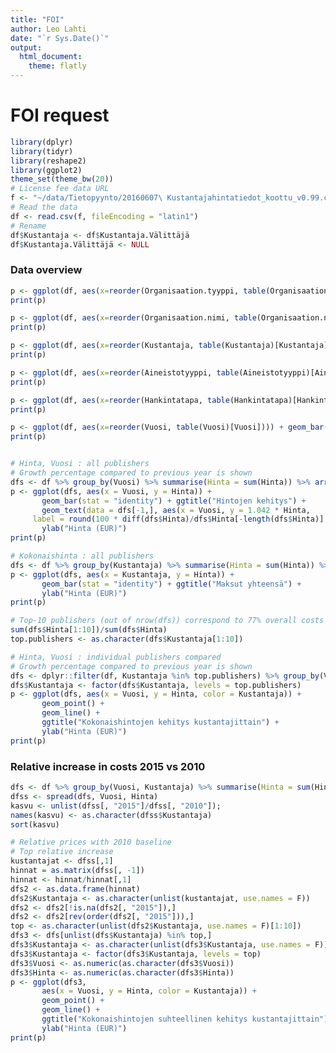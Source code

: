 ```yaml
---
title: "FOI"
author: Leo Lahti
date: "`r Sys.Date()`"
output:
  html_document:
    theme: flatly
---
```



FOI request
===========

```r
library(dplyr)
library(tidyr)
library(reshape2)
library(ggplot2)
theme_set(theme_bw(20))
# License fee data URL
f <- "~/data/Tietopyynto/20160607\ Kustantajahintatiedot_koottu_v0.99.csv"
# Read the data
df <- read.csv(f, fileEncoding = "latin1")
# Rename
df$Kustantaja <- df$Kustantaja.Välittäjä
df$Kustantaja.Välittäjä <- NULL
```


### Data overview

```r
p <- ggplot(df, aes(x=reorder(Organisaation.tyyppi, table(Organisaation.tyyppi)[Organisaation.tyyppi]))) + geom_bar() + ggtitle("Organisaation tyyppi") + coord_flip() + xlab("") + ylab("Tietoja (N)")
print(p)

p <- ggplot(df, aes(x=reorder(Organisaation.nimi, table(Organisaation.nimi)[Organisaation.nimi]))) + geom_bar() + ggtitle("Organisaatio") + coord_flip() + xlab("") + ylab("Tietoja (N)")
print(p)

p <- ggplot(df, aes(x=reorder(Kustantaja, table(Kustantaja)[Kustantaja]))) + geom_bar() + ggtitle("Kustantaja") + coord_flip() + xlab("") + ylab("Tietoja (N)")
print(p)

p <- ggplot(df, aes(x=reorder(Aineistotyyppi, table(Aineistotyyppi)[Aineistotyyppi]))) + geom_bar() + ggtitle("Aineistotyyppi") + coord_flip() + xlab("") + ylab("Tietoja (N)")
print(p)

p <- ggplot(df, aes(x=reorder(Hankintatapa, table(Hankintatapa)[Hankintatapa]))) + geom_bar() + ggtitle("Hankintatapa") + coord_flip() + xlab("") + ylab("Tietoja (N)")
print(p)

p <- ggplot(df, aes(x=reorder(Vuosi, table(Vuosi)[Vuosi]))) + geom_bar() + ggtitle("Vuosi") + coord_flip() + xlab("") + ylab("Tietoja (N)")
print(p)


# Hinta, Vuosi : all publishers
# Growth percentage compared to previous year is shown
dfs <- df %>% group_by(Vuosi) %>% summarise(Hinta = sum(Hinta)) %>% arrange(Vuosi)
p <- ggplot(dfs, aes(x = Vuosi, y = Hinta)) +
       geom_bar(stat = "identity") + ggtitle("Hintojen kehitys") +
       geom_text(data = dfs[-1,], aes(x = Vuosi, y = 1.042 * Hinta,
     label = round(100 * diff(dfs$Hinta)/dfs$Hinta[-length(dfs$Hinta)], 1)), size = 8) + 
       ylab("Hinta (EUR)")
print(p)

# Kokonaishinta : all publishers
dfs <- df %>% group_by(Kustantaja) %>% summarise(Hinta = sum(Hinta)) %>% arrange(desc(Hinta))
p <- ggplot(dfs, aes(x = Kustantaja, y = Hinta)) +
       geom_bar(stat = "identity") + ggtitle("Maksut yhteensä") +
       ylab("Hinta (EUR)")
print(p)

# Top-10 publishers (out of nrow(dfs)) correspond to 77% overall costs
sum(dfs$Hinta[1:10])/sum(dfs$Hinta)
top.publishers <- as.character(dfs$Kustantaja[1:10])

# Hinta, Vuosi : individual publishers compared
# Growth percentage compared to previous year is shown
dfs <- dplyr::filter(df, Kustantaja %in% top.publishers) %>% group_by(Vuosi, Kustantaja) %>% summarise(Hinta = sum(Hinta)) %>% arrange(Vuosi)
dfs$Kustantaja <- factor(dfs$Kustantaja, levels = top.publishers)
p <- ggplot(dfs, aes(x = Vuosi, y = Hinta, color = Kustantaja)) +
       geom_point() +
       geom_line() +       
       ggtitle("Kokonaishintojen kehitys kustantajittain") +
       ylab("Hinta (EUR)") 
print(p)
```


### Relative increase in costs 2015 vs 2010

```r
dfs <- df %>% group_by(Vuosi, Kustantaja) %>% summarise(Hinta = sum(Hinta)) %>% arrange(Vuosi)
dfss <- spread(dfs, Vuosi, Hinta)
kasvu <- unlist(dfss[, "2015"]/dfss[, "2010"]);
names(kasvu) <- as.character(dfss$Kustantaja)
sort(kasvu)

# Relative prices with 2010 baseline
# Top relative increase
kustantajat <- dfss[,1]
hinnat = as.matrix(dfss[, -1])
hinnat <- hinnat/hinnat[,1]
dfs2 <- as.data.frame(hinnat)
dfs2$Kustantaja <- as.character(unlist(kustantajat, use.names = F))
dfs2 <- dfs2[!is.na(dfs2[, "2015"]),]
dfs2 <- dfs2[rev(order(dfs2[, "2015"])),]
top <- as.character(unlist(dfs2$Kustantaja, use.names = F)[1:10])
dfs3 <- dfs[unlist(dfs$Kustantaja) %in% top,]
dfs3$Kustantaja <- as.character(unlist(dfs3$Kustantaja, use.names = F))
dfs3$Kustantaja <- factor(dfs3$Kustantaja, levels = top)
dfs3$Vuosi <- as.numeric(as.character(dfs3$Vuosi))
dfs3$Hinta <- as.numeric(as.character(dfs3$Hinta))
p <- ggplot(dfs3,
       aes(x = Vuosi, y = Hinta, color = Kustantaja)) +
       geom_point() +
       geom_line() +       
       ggtitle("Kokonaishintojen suhteellinen kehitys kustantajittain") +
       ylab("Hinta (EUR)") 
print(p)
```


